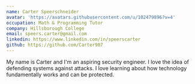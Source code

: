 ```yaml
---
name: Carter Speerschneider
avatar: 'https://avatars.githubusercontent.com/u/102479896?v=4'
occupation: Math & Programming Tutor
company: Hillsborough College
email: speers.carter@gmail.com
linkedin: https://www.linkedin.com/in/speerscarter
github: https://github.com/Carter907
---
```


My name is Carter and I'm an aspiring security engineer. I love the idea of defending systems against attacks. I love learning about how
technology fundamentally works and can be protected.
